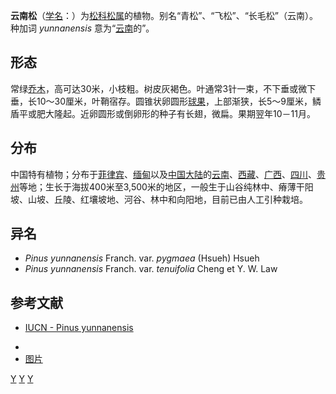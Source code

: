 {{Speciesbox 
| taxon = Pinus yunnanensis
| status = Franch., 2010
| status_system = IUCN3.1
| image = Pinus yunnanensis branches.jpg
| authority = Franch.
}}

'''云南松'''（[[学名|学名]]：{{lang|la|''Pinus yunnanensis''}}）为[[松科|松科]][[松属|松属]]的植物。别名“青松”、“飞松”、“长毛松”（云南）。种加词 ''yunnanensis'' 意为“[[云南|云南]]的”。

== 形态 ==
常绿[[乔木|乔木]]，高可达30米，小枝粗。树皮灰褐色。叶通常3针一束，不下垂或微下垂，长10～30厘米，叶鞘宿存。圆锥状卵圆形[[球果|球果]]，上部渐狭，长5～9厘米，鳞盾平或肥大隆起。近卵圆形或倒卵形的种子有长翅，微扁。果期翌年10－11月。

== 分布 ==
中国特有植物；分布于[[菲律宾|菲律宾]]、[[缅甸|缅甸]]以及[[中国大陆|中国大陆]]的[[云南|云南]]、[[西藏|西藏]]、[[广西|广西]]、[[四川|四川]]、[[贵州|贵州]]等地；生长于海拔400米至3,500米的地区，一般生于山谷纯林中、瘠薄干阳坡、山坡、丘陵、红壤坡地、河谷、林中和向阳地，目前已由人工引种栽培。

== 异名 ==
* ''Pinus yunnanensis'' Franch. var. ''pygmaea'' (Hsueh) Hsueh
* ''Pinus yunnanensis'' Franch. var. ''tenuifolia'' Cheng et Y. W. Law

== 参考文献 ==
*[http://www.iucnredlist.org/details/42428/0 IUCN - Pinus yunnanensis]{{Wayback|url=http://www.iucnredlist.org/details/42428/0 |date=20150402113928 }}
<div class="references-small">
* {{cite web| url =http://www.bioinfo.cn/db05/KmzwSpecies.php?action=view&id=16945| title =云南松| work =《中国高等植物数据库全库》| publisher =中国科学院微生物研究所| author =昆明植物研究所| accessdate =2009-02-25| deadurl =yes| archiveurl =https://web.archive.org/web/20160305045747/http://www.bioinfo.cn/db05/KmzwSpecies.php?action=view&id=16945| archivedate =2016-03-05}}
* [https://www.zsbeike.com/imgs/K/K09424/k09424_tm.txt.6c81af.jpg 图片] {{Wayback|url=https://www.zsbeike.com/imgs/K/K09424/k09424_tm.txt.6c81af.jpg |date=20210201173459 }}
</div>
{{Taxonbar|from=Q3074730}}

[[Category:松属|Y]]
[[Category:中國特有植物|Y]]
[[Category:2010年描述的植物|Y]]